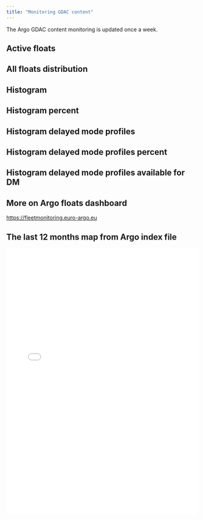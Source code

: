 ```yaml
---
title: "Monitoring GDAC content"
---
```

The Argo GDAC content monitoring is updated once a week.

## Active floats
<div id="pie_active"></div>

## All floats distribution
<div id="pie_graph"></div>

## Histogram
<div id="Histogram"></div>

## Histogram percent
<div id="Histogram_percent"></div>

## Histogram delayed mode profiles
<div id="Histogram_delayed"></div>

## Histogram delayed mode profiles percent
<div id="Histogram_delayed_percent"></div>

## Histogram delayed mode profiles available for DM
<div id="Histogram_delayed_available"></div>

## More on Argo floats dashboard
<a href="https://fleetmonitoring.euro-argo.eu" target="_blank" rel="noopener noreferrer">https://fleetmonitoring.euro-argo.eu</a>

## The last 12 months map from Argo index file
<iframe src="maps/stations-argo-12months.html" width="100%" height="700" style="border:none;"></iframe>


<script src="https://ajax.googleapis.com/ajax/libs/jquery/1.8.2/jquery.min.js"></script>
<script src="https://code.highcharts.com/highcharts.js"></script>
<script src="https://code.highcharts.com/modules/exporting.js"></script>
<script src="assets/js/GdacStatistics.js"></script>
<script src="assets/js/GdacActive.js"></script>
